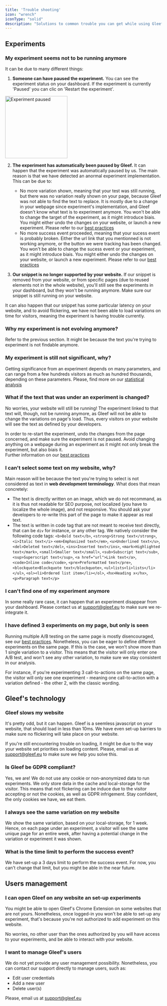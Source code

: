 ```yaml
---
title: 'Trouble shooting'
icon: "wrench"
iconType: "solid"
description: "Solutions to common trouble you can get while using Gleef"
---
```


## Experiments
### My experiment seems not to be running anymore
It can be due to many different things:
  1. **Someone can have paused the experiment.**
  You can see the experiment status on your dashboard. If the experiment is currently 'Paused' you can clic on 'Restart the experiment'.
  <img src="/images/QA-paused-experiment.png" width="200" alt="Experiment paused" align="center"/>

  2. **The experiment has automatically been paused by Gleef.**
  It can happen that the experiment was automatically paused by us. The main reason is that we have detected an anormal experiment implementation.
  This can be due to:
      - No more variation shown, meaning that your test was still running, but there was no variation really shown on your page, because Gleef was not able to find the text to replace.
    It is mostly due to a change in your webpage since experiment's implementation, and Gleef doesn't know what text is to experiment anymore.
    <Warning>You won't be able to change the target of the experiment, as it might introduce biais. You might either undo the changes on your website, or launch a new experiment. Please refer to our [best practices](/Q&A/best-practices)</Warning>
      - No more success event proceeded, meaning that your sucess event is probably broken. Either the url link that you mentionned is not working anymore, or the button we were tracking has been changed.
    <Warning>You won't be able to change the sucess event or your experiment, as it might introduce biais. You might either undo the changes on your website, or launch a new experiment. Please refer to our [best practices](/Q&A/best-practices)</Warning>

  3. **Our snippet is no longer supported by your website.**
  If our snippet is removed from your website, or from specific pages (due to reused elements not in the whole website), you'll still see the experiments in your dashboard, but they won't be running anymore.
  Make sure our snippet is still running on your website.

  It can also happen that our snippet has some particular latency on your website, and to avoid flickering, we have not been able to load variations on time for visitors, meaning the experiment is having trouble currently.

### Why my experiment is not evolving anymore?
Refer to the previous section. It might be because the text you're trying to experiment is not findable anymore.

### My experiment is still not significant, why?
Getting significance from an experiment depends on many parameters, and can range from a few hundreds visitors as much as hundred thousands, depending on these parameters.
Please, find more on our [statistical analysis](/Q&A/statistics-data#statistical-significance)

### What if the text that was under an experiment is changed?
No worries, your website will still be running! The experiment linked to that text will, though, not be running anymore, as Gleef will not be able to change the variations on page's load.
Thus, every visitors on your website will see the text as defined by your developers.

In order to re-start the experiment, undo the changes from the page concerned, and make sure the experiment is not paused.
<Warning>
  Avoid changing anything on a webpage during an experiment as it might not only break the experiment, but also biais it.<br/>
  Further information on our [best practices](/Q&A/best-practices)
</Warning>

### I can't select some text on my website, why?
  Main reason will be because the text you're trying to select is not considered as text in **web development terminology**. What does that mean concretely:
  - The text is directly written on an image, which we do not recommand, as it is thus not readable for SEO purpose, not localized (you have to localize the whole image), and not responsive.
  You should ask your developers to re-write this part of the page to make it appear as real text.
  - The text is written in code tag that are not meant to receive text directly, that can be `div` for instance, or any other tag.
  We natively consider the following code tags: `<b>Bold text</b>`, `<strong>Strong text</strong>`, `<i>Italic text</i>`
  `<em>Emphasized text</em>`, `<u>Underlined text</u>`, `<del>Deleted text</del>`, `<ins>Inserted text</ins>`, `<mark>Highlighted text</mark>`, `<small>Smaller text</small>`, `<sub>Subscript text</sub>`,
  `<sup>Superscript text</sup>`, `<a href="url">Link text</a>`, `<code>Inline code</code>`, `<pre>Preformatted text</pre>`,
  `<blockquote>Blockquote text</blockquote>`, `<ul>lists<li>lists</li></ul>`, `<ol><li>Ordered list item</li></ol>`, `<hx>Heading x</hx>`, `<p>Paragraph text</p>`

### I can't find one of my experiment anymore
In some really rare case, it can happen that an experiment disappear from your dashboard. Please contact us at support@gleef.eu to make sure we re-integrate it.

### I have defined 3 experiments on my page, but only is seen
Running multiple A/B testing on the same page is mostly disencouraged, see our [best practices](/Q&A/best-practices).
Nonetheless, you can be eager to define different experiments on the same page. If this is the case, we won't show more than 1 single variation to a visitor.
This means that the visitor will only enter one A/B test, and won't see any other variation, to make sure we stay consistent in our analysis.

For instance, if you're experimenting 3 call-to-actions on the same page, the visitor will only see one experiment - meaning one call-to-action with a variation defined - the other 2, with the classic wording.



## Gleef's technology
### Gleef slows my website
It's pretty odd, but it can happen. Gleef is a seemless javascript on your website, that should load in less than 10ms.
We have even set-up barriers to make sure no flickering will take place on your website.

If you're still encountering trouble on loading, it might be due to the way your website set priorities on loading content. Please, email us at support@gleef.eu to make sure we help you solve this.

### Is Gleef be GDPR compliant?
Yes, we are! We do not use any cookie or non-anonymized data to run experiments. We only store data in the cache and local-storage for the visitor.
This means that not flickering can be induce due to the visitor accepting or not the cookies, as well as GDPR infrigement. Stay confident, the only cookies we have, we eat them.

### I always see the same variation on my website
We show the same variation, based on your local-storage, for 1 week. Hence, on each page under an experiment, a visitor will see the same unique page for an entire week, after having a potential change in the variation or experiment it was shown.

### What is the time limit to perform the success event?
We have set-up a 3 days limit to perform the success event. For now, you can't change that limit, but you might be able in the near future.


## Users management
### I can open Gleef on any website an set-up experiments
You might be able to open Gleef's Chrome Extension on some websites that are not yours. Nonetheless, once logged-in you won't be able to set-up any experiment, that's because you're not authorized to add experiment on this website.

No worries, no other user than the ones authorized by you will have access to your experiments, and be able to interact with your website.

### I want to manage Gleef's users
We do not yet provide any user management possibility. Nonetheless, you can contact our support directly to manage users, such as:
- Edit user credentials
- Add a new user
- Delete user(s)

Please, email us at support@gleef.eu
